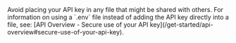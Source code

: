 <Warning>
  Avoid placing your API key in any file that might be shared with others. For information on using a `.env` file instead of adding the API key directly into a file, see: [API Overview - Secure use of your API key](/get-started/api-overview#secure-use-of-your-api-key).
</Warning>